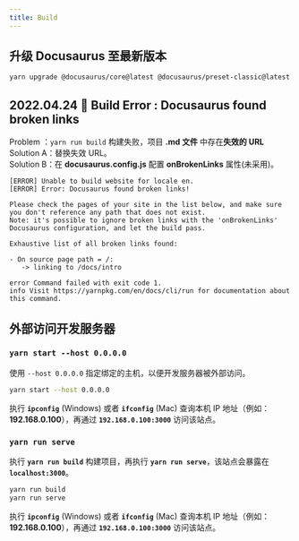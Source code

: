 ```yaml
---
title: Build
---
```


## 升级 Docusaurus 至最新版本

```bash
yarn upgrade @docusaurus/core@latest @docusaurus/preset-classic@latest @docusaurus/theme-live-codeblock@latest @docusaurus/eslint-plugin@latest
```

## 2022.04.24 🐞 Build Error : Docusaurus found broken links

Problem ：`yarn run build` 构建失败，项目 **.md 文件** 中存在**失效的 URL**  
Solution A：替换失效 URL。  
Solution B：在 **docusaurus.config.js** 配置 **onBrokenLinks** 属性(未采用)。

```text title="错误信息"
[ERROR] Unable to build website for locale en.
[ERROR] Error: Docusaurus found broken links!

Please check the pages of your site in the list below, and make sure you don't reference any path that does not exist.
Note: it's possible to ignore broken links with the 'onBrokenLinks' Docusaurus configuration, and let the build pass.

Exhaustive list of all broken links found:

- On source page path = /:
   -> linking to /docs/intro

error Command failed with exit code 1.
info Visit https://yarnpkg.com/en/docs/cli/run for documentation about this command.
```

## 外部访问开发服务器

### `yarn start --host 0.0.0.0`

使用 `--host 0.0.0.0` 指定绑定的主机，以便开发服务器被外部访问。

```bash
yarn start --host 0.0.0.0
```

执行 **`ipconfig`** (Windows) 或者 **`ifconfig`** (Mac) 查询本机 IP 地址（例如：**192.168.0.100**），再通过 **`192.168.0.100:3000`** 访问该站点。

### `yarn run serve`

执行 **`yarn run build`** 构建项目，再执行 **`yarn run serve`**，该站点会暴露在 **`localhost:3000`**。

```bash
yarn run build
yarn run serve
```

执行 **`ipconfig`** (Windows) 或者 **`ifconfig`** (Mac) 查询本机 IP 地址（例如：**192.168.0.100**），再通过 **`192.168.0.100:3000`** 访问该站点。
